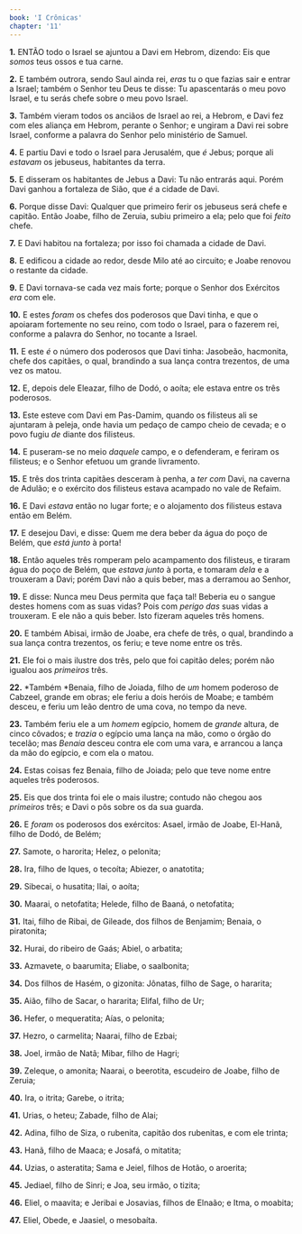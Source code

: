 ```yaml
---
book: 'I Crônicas'
chapter: '11'
---
```


**1.** ENTÃO todo o Israel se ajuntou a Davi em Hebrom, dizendo: Eis que *somos* teus ossos e tua carne.

**2.** E também outrora, sendo Saul ainda rei, *eras* tu o que fazias sair e entrar a Israel; também o Senhor teu Deus te disse: Tu apascentarás o meu povo Israel, e tu serás chefe sobre o meu povo Israel.

**3.** Também vieram todos os anciãos de Israel ao rei, a Hebrom, e Davi fez com eles aliança em Hebrom, perante o Senhor; e ungiram a Davi rei sobre Israel, conforme a palavra do Senhor pelo ministério de Samuel.

**4.** E partiu Davi e todo o Israel para Jerusalém, que *é* Jebus; porque ali *estavam* os jebuseus, habitantes da terra.

**5.** E disseram os habitantes de Jebus a Davi: Tu não entrarás aqui. Porém Davi ganhou a fortaleza de Sião, que *é* a cidade de Davi.

**6.** Porque disse Davi: Qualquer que primeiro ferir os jebuseus será chefe e capitão. Então Joabe, filho de Zeruia, subiu primeiro a ela; pelo que foi *feito* chefe.

**7.** E Davi habitou na fortaleza; por isso foi chamada a cidade de Davi.

**8.** E edificou a cidade ao redor, desde Milo até ao circuito; e Joabe renovou o restante da cidade.

**9.** E Davi tornava-se cada vez mais forte; porque o Senhor dos Exércitos *era* com ele.

**10.** E estes *foram* os chefes dos poderosos que Davi tinha, e que o apoiaram fortemente no seu reino, com todo o Israel, para o fazerem rei, conforme a palavra do Senhor, no tocante a Israel.

**11.** E este *é* o número dos poderosos que Davi tinha: Jasobeão, hacmonita, chefe dos capitães, o qual, brandindo a sua lança contra trezentos, de uma vez os matou.

**12.** E, depois dele Eleazar, filho de Dodó, o aoíta; ele estava entre os três poderosos.

**13.** Este esteve com Davi em Pas-Damim, quando os filisteus ali se ajuntaram à peleja, onde havia um pedaço de campo cheio de cevada; e o povo fugiu *de* diante dos filisteus.

**14.** E puseram-se no meio *daquele* campo, e o defenderam, e feriram os filisteus; e o Senhor efetuou um grande livramento.

**15.** E três dos trinta capitães desceram à penha, a *ter com* Davi, na caverna de Adulão; e o exército dos filisteus estava acampado no vale de Refaim.

**16.** E Davi *estava* então no lugar forte; e o alojamento dos filisteus estava então em Belém.

**17.** E desejou Davi, e disse: Quem me dera beber da água do poço de Belém, que *está junto* à porta!

**18.** Então aqueles três romperam pelo acampamento dos filisteus, e tiraram água do poço de Belém, que *estava junto* à porta, e tomaram *dela* e a trouxeram a Davi; porém Davi não a quis beber, mas a derramou ao Senhor,

**19.** E disse: Nunca meu Deus permita que faça tal! Beberia eu o sangue destes homens com as suas vidas? Pois com *perigo das* suas vidas a trouxeram. E ele não a quis beber. Isto fizeram aqueles três homens.

**20.** E também Abisai, irmão de Joabe, era chefe de três, o qual, brandindo a sua lança contra trezentos, os feriu; e teve nome entre os três.

**21.** Ele foi o mais ilustre dos três, pelo que foi capitão deles; porém não igualou aos *primeiros* três.

**22.** *Também *Benaia, filho de Joiada, filho de *um* homem poderoso de Cabzeel, grande em obras; ele feriu a dois heróis de Moabe; e também desceu, e feriu um leão dentro de uma cova, no tempo da neve.

**23.** Também feriu ele a um *homem* egípcio, homem de *grande* altura, de cinco côvados; e *trazia* o egípcio uma lança na mão, como o órgão do tecelão; mas *Benaia* desceu contra ele com uma vara, e arrancou a lança da mão do egípcio, e com ela o matou.

**24.** Estas coisas fez Benaia, filho de Joiada; pelo que teve nome entre aqueles três poderosos.

**25.** Eis que dos trinta foi ele o mais ilustre; contudo não chegou aos *primeiros* três; e Davi o pôs sobre os da sua guarda.

**26.** E *foram* os poderosos dos exércitos: Asael, irmão de Joabe, El-Hanã, filho de Dodó, de Belém;

**27.** Samote, o harorita; Helez, o pelonita;

**28.** Ira, filho de Iques, o tecoíta; Abiezer, o anatotita;

**29.** Sibecai, o husatita; Ilai, o aoíta;

**30.** Maarai, o netofatita; Helede, filho de Baaná, o netofatita;

**31.** Itai, filho de Ribai, de Gileade, dos filhos de Benjamim; Benaia, o piratonita;

**32.** Hurai, do ribeiro de Gaás; Abiel, o arbatita;

**33.** Azmavete, o baarumita; Eliabe, o saalbonita;

**34.** Dos filhos de Hasém, o gizonita: Jônatas, filho de Sage, o hararita;

**35.** Aião, filho de Sacar, o hararita; Elifal, filho de Ur;

**36.** Hefer, o mequeratita; Aías, o pelonita;

**37.** Hezro, o carmelita; Naarai, filho de Ezbai;

**38.** Joel, irmão de Natã; Mibar, filho de Hagri;

**39.** Zeleque, o amonita; Naarai, o beerotita, escudeiro de Joabe, filho de Zeruia;

**40.** Ira, o itrita; Garebe, o itrita;

**41.** Urias, o heteu; Zabade, filho de Alai;

**42.** Adina, filho de Siza, o rubenita, capitão dos rubenitas, e com ele trinta;

**43.** Hanã, filho de Maaca; e Josafá, o mitatita;

**44.** Uzias, o asteratita; Sama e Jeiel, filhos de Hotão, o aroerita;

**45.** Jediael, filho de Sinri; e Joa, seu irmão, o tizita;

**46.** Eliel, o maavita; e Jeribai e Josavias, filhos de Elnaão; e Itma, o moabita;

**47.** Eliel, Obede, e Jaasiel, o mesobaíta.